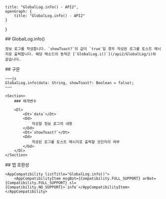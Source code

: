 
    title: "GlobalLog.info() - API2",
    openGraph: {
        title: "GlobalLog.info() - API2"
    }
}

<Section>
    ## GlobalLog.info()

    정보 로그를 작성합니다. `showToast?`의 값이 `true`일 경우 작성된 로그를 토스트 메시지로 출력합니다. 해당 메소드의 동작은 [`GlobalLog.i()`](/api2/GlobalLog/i)와 같습니다.
</Section>
<Section>
    ## 구문

    ~~~js
    GlobalLog.info(data: String, showToast?: Boolean = false);
    ~~~

    <Section>
        ### 매개변수

        <Dl>
            <Dt>`data`</Dt>
            <Dd>
                작성할 정보 로그의 내용
            </Dd>
            <Dt>`showToast?`</Dt>
            <Dd>
                작성된 로그를 토스트 메시지로 출력할 것인지의 여부
            </Dd>
        </Dl>
    </Section>
</Section>
<Section>
    ## 앱 호환성

    <AppCompatibility listTitle="GlobalLog.info()">
        <AppCompatibilityItem msgBot={Compatibility.FULL_SUPPORT} arBot={Compatibility.FULL_SUPPORT} sl={Compatibility.NO_SUPPORT}>`info`</AppCompatibilityItem>
    </AppCompatibility>
</Section>